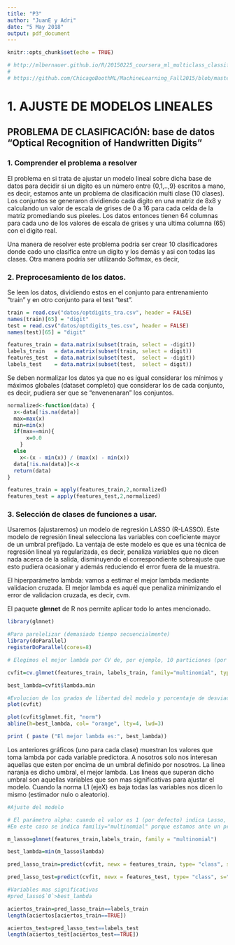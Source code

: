 ```yaml
---
title: "P3"
author: "JuanE y Adri"
date: "5 May 2018"
output: pdf_document
---
```


```r
knitr::opts_chunk$set(echo = TRUE)

# http://mlbernauer.github.io/R/20150225_coursera_ml_multiclass_classification_logistic_regression.html
# 
# https://github.com/ChicagoBoothML/MachineLearning_Fall2015/blob/master/Programming%20Scripts/Lecture06/mnist_examples.R
```

# 1. AJUSTE DE MODELOS LINEALES

## PROBLEMA DE CLASIFICACIÓN: base de datos "Optical Recognition of Handwritten Digits"

### 1. Comprender el problema a resolver

El problema en si trata de ajustar un modelo lineal sobre dicha base de datos para decidir si un digito es un número entre {0,1,..,9} escritos a mano, es decir, estamos ante un problema de clasificación multi clase (10 clases).
Los conjuntos se generaron dividiendo cada digito en una matriz de 8x8 y calculando un valor de escala de grises de 0 a 16 para cada celda de la matriz promediando sus pixeles. Los datos entonces tienen 64 columnas para cada uno de los valores de escala de grises y una ultima columna (65) con el digito real.

Una manera de resolver este problema podria ser crear 10 clasificadores donde cado uno clasifica entre un digito y los demás y asi con todas las clases. Otra manera podría ser utilizando Softmax, es decir, 

### 2. Preprocesamiento de los datos.

Se leen los datos, dividiendo estos en el conjunto para entrenamiento "train" y en otro conjunto para el test "test".
```r
train = read.csv("datos/optdigits_tra.csv", header = FALSE)
names(train)[65] = "digit"
test = read.csv("datos/optdigits_tes.csv", header = FALSE)
names(test)[65] = "digit"

features_train = data.matrix(subset(train, select = -digit))
labels_train   = data.matrix(subset(train, select = digit))
features_test  = data.matrix(subset(test,  select = -digit))
labels_test    = data.matrix(subset(test,  select = digit))
```

Se deben normalizar los datos ya que no es igual considerar los mínimos y máximos globales (dataset completo) que considerar los de cada conjunto, es decir, pudiera ser que se "envenenaran" los conjuntos.

```r

normalized<-function(data) {
  x<-data[!is.na(data)]
  max=max(x)
  min=min(x)
  if(max==min){
      x=0.0
    }
  else
    x<-(x - min(x)) / (max(x) - min(x))
  data[!is.na(data)]<-x
  return(data)
}

features_train = apply(features_train,2,normalized)
features_test = apply(features_test,2,normalized)
```

### 3. Selección de clases de funciones a usar.

Usaremos (ajustaremos) un modelo de regresión LASSO (R-LASSO). Este modelo de regresión lineal selecciona las variables con coeficiente mayor de un umbral prefijado. La ventaja de este modelo es que es una técnica de regresión lineal ya regularizada, es decir, penaliza variables que no dicen nada acerca de la salida, disminuyendo el correspondiente sobreajuste que esto pudiera ocasionar y además reduciendo el error fuera de la muestra.

El hiperparámetro lambda: vamos a estimar el mejor lambda mediante validacion cruzada. El mejor lambda es aquél que penaliza minimizando el error de validacion cruzada, es decir, cvm.

El paquete **glmnet** de R nos permite aplicar todo lo antes mencionado.

```r
library(glmnet)

#Para parelelizar (demasiado tiempo secuencialmente)
library(doParallel)
registerDoParallel(cores=8)

# Elegimos el mejor lambda por CV de, por ejemplo, 10 particiones (por defecto). Si utilizaramos tantas particiones como numero de muestras que tenemos, estariamos hablando de leave-one-out CV, en este caso no es recomendable por el tamaño del dataset.

cvfit=cv.glmnet(features_train, labels_train, family="multinomial", type.multinomial = "grouped", parallel = TRUE)

best_lambda=cvfit$lambda.min

#Evolucion de los grados de libertad del modelo y porcentaje de desviacion segun los distintos valores de lambda.
plot(cvfit)

plot(cvfit$glmnet.fit, "norm")
abline(h=best_lambda, col= "orange", lty=4, lwd=3)

print ( paste ("El mejor lambda es:", best_lambda))

```

Los anteriores gráficos (uno para cada clase) muestran los valores que toma lambda por cada variable predictora. A nosotros solo nos interesan aquellas que esten por encima de un umbral definido por nosotros. La linea naranja es dicho umbral, el mejor lambda. Las lineas que superan dicho umbral son aquellas variables que son mas significativas para ajustar el modelo.
Cuando la norma L1 (ejeX) es baja todas las variables nos dicen lo mismo (estimador nulo o aleatorio).

```r
#Ajuste del modelo

# El parámetro alpha: cuando el valor es 1 (por defecto) indica Lasso, cuando es 0, indica Ridge.
#En este caso se indica familiy="multinomial" porque estamos ante un problema multiclase.

m_lasso=glmnet(features_train,labels_train, family = "multinomial")

best_lambda=min(m_lasso$lambda)

pred_lasso_train=predict(cvfit, newx = features_train, type= "class", s="lambda.min")

pred_lasso_test=predict(cvfit, newx = features_test, type= "class", s="lambda.min")

#Variables mas significativas
#pred_lasso$`0`>best_lambda

aciertos_train=pred_lasso_train==labels_train
length(aciertos[aciertos_train==TRUE])

aciertos_test=pred_lasso_test==labels_test
length(aciertos_test[aciertos_test==TRUE])

```

